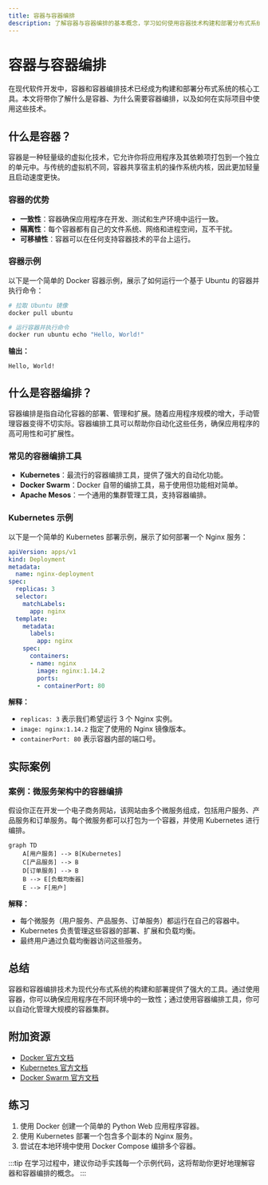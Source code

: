 ```yaml
---
title: 容器与容器编排
description: 了解容器与容器编排的基本概念，学习如何使用容器技术构建和部署分布式系统。
---
```


# 容器与容器编排

在现代软件开发中，容器和容器编排技术已经成为构建和部署分布式系统的核心工具。本文将带你了解什么是容器、为什么需要容器编排，以及如何在实际项目中使用这些技术。

## 什么是容器？

容器是一种轻量级的虚拟化技术，它允许你将应用程序及其依赖项打包到一个独立的单元中。与传统的虚拟机不同，容器共享宿主机的操作系统内核，因此更加轻量且启动速度更快。

### 容器的优势

- **一致性**：容器确保应用程序在开发、测试和生产环境中运行一致。
- **隔离性**：每个容器都有自己的文件系统、网络和进程空间，互不干扰。
- **可移植性**：容器可以在任何支持容器技术的平台上运行。

### 容器示例

以下是一个简单的 Docker 容器示例，展示了如何运行一个基于 Ubuntu 的容器并执行命令：

```bash
# 拉取 Ubuntu 镜像
docker pull ubuntu

# 运行容器并执行命令
docker run ubuntu echo "Hello, World!"
```

**输出：**

```
Hello, World!
```

## 什么是容器编排？

容器编排是指自动化容器的部署、管理和扩展。随着应用程序规模的增大，手动管理容器变得不切实际。容器编排工具可以帮助你自动化这些任务，确保应用程序的高可用性和可扩展性。

### 常见的容器编排工具

- **Kubernetes**：最流行的容器编排工具，提供了强大的自动化功能。
- **Docker Swarm**：Docker 自带的编排工具，易于使用但功能相对简单。
- **Apache Mesos**：一个通用的集群管理工具，支持容器编排。

### Kubernetes 示例

以下是一个简单的 Kubernetes 部署示例，展示了如何部署一个 Nginx 服务：

```yaml
apiVersion: apps/v1
kind: Deployment
metadata:
  name: nginx-deployment
spec:
  replicas: 3
  selector:
    matchLabels:
      app: nginx
  template:
    metadata:
      labels:
        app: nginx
    spec:
      containers:
      - name: nginx
        image: nginx:1.14.2
        ports:
        - containerPort: 80
```

**解释：**

- `replicas: 3` 表示我们希望运行 3 个 Nginx 实例。
- `image: nginx:1.14.2` 指定了使用的 Nginx 镜像版本。
- `containerPort: 80` 表示容器内部的端口号。

## 实际案例

### 案例：微服务架构中的容器编排

假设你正在开发一个电子商务网站，该网站由多个微服务组成，包括用户服务、产品服务和订单服务。每个微服务都可以打包为一个容器，并使用 Kubernetes 进行编排。

```mermaid
graph TD
    A[用户服务] --> B[Kubernetes]
    C[产品服务] --> B
    D[订单服务] --> B
    B --> E[负载均衡器]
    E --> F[用户]
```

**解释：**

- 每个微服务（用户服务、产品服务、订单服务）都运行在自己的容器中。
- Kubernetes 负责管理这些容器的部署、扩展和负载均衡。
- 最终用户通过负载均衡器访问这些服务。

## 总结

容器和容器编排技术为现代分布式系统的构建和部署提供了强大的工具。通过使用容器，你可以确保应用程序在不同环境中的一致性；通过使用容器编排工具，你可以自动化管理大规模的容器集群。

## 附加资源

- [Docker 官方文档](https://docs.docker.com/)
- [Kubernetes 官方文档](https://kubernetes.io/docs/home/)
- [Docker Swarm 官方文档](https://docs.docker.com/engine/swarm/)

## 练习

1. 使用 Docker 创建一个简单的 Python Web 应用程序容器。
2. 使用 Kubernetes 部署一个包含多个副本的 Nginx 服务。
3. 尝试在本地环境中使用 Docker Compose 编排多个容器。

:::tip
在学习过程中，建议你动手实践每一个示例代码，这将帮助你更好地理解容器和容器编排的概念。
:::
